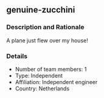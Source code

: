 ## genuine-zucchini

### Description and Rationale
A plane just flew over my house!

### Details

* Number of team members: 1
* Type: Independent
* Affiliation: Independent engineer
* Country: Netherlands

